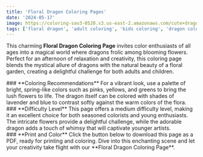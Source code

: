 ```yaml
---
title: 'Floral Dragon Coloring Pages'
date: '2024-05-17'
image: https://coloring-sav3-0520.s3.us-east-2.amazonaws.com/cute+dragon+with+flowers.webp
tags: ['floral dragon', 'adult coloring', 'kids coloring', 'dragon coloring pages']
---
```


This charming **Floral Dragon Coloring Page** invites color enthusiasts of all ages into 
a magical world where dragons frolic among blooming flowers. Perfect for an afternoon 
of relaxation and creativity, this coloring page blends the mystical allure of dragons 
with the natural beauty of a floral garden, creating a delightful challenge for 
both adults and children.

<div style={{ marginTop: '20px' }}></div>
### **Coloring Recommendations**
For a vibrant look, use a palette of bright, spring-like colors such as pinks, yellows, 
and greens to bring the lush flowers to life. The dragon itself can be colored with shades 
of lavender and blue to contrast softly against the warm colors of the flora.

<div style={{ marginTop: '20px' }}></div>
### **Difficulty Level**
This page offers a medium difficulty level, making it an excellent choice for both seasoned 
colorists and young enthusiasts. The intricate flowers provide a delightful challenge, 
while the adorable dragon adds a touch of whimsy that will captivate younger artists.

<div style={{ marginTop: '20px' }}></div>
### **Print and Color**
Click the button below to download this page as a PDF, ready for printing and coloring. 
Dive into this enchanting scene and let your creativity take flight with our 
**Floral Dragon Coloring Page**.


